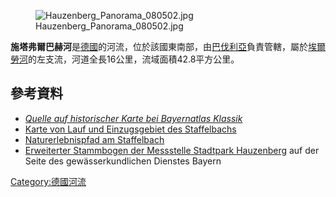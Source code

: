 {{Coord|48|36|37.62|N|13|35|7.475|E|display=title}}
[[Image:Hauzenberg_Panorama_080502.jpg|right]]

'''施塔弗爾巴赫河'''是[[德國|德國]]的河流，位於該國東南部，由[[巴伐利亞|巴伐利亞]]負責管轄，屬於[[埃爾勞河|埃爾勞河]]的左支流，河道全長16公里，流域面積42.8平方公里。

==參考資料==
* [https://geoportal.bayern.de/bayernatlas/?zoom=12&Y=4626243.02&X=5393154.47&lang=de&topic=ba&bgLayer=historisch&catalogNodes=122 ''Quelle auf historischer Karte bei Bayernatlas Klassik'']
* [https://geoportal.bayern.de/bayernatlas/?bgLayer=tk&X=5388847.77&Y=4619620.80&zoom=8&lang=de&topic=umwe&layers=bf9ff4ed-62c7-4935-9318-d5251108acc3-layer-gemeinden_verwaltungsgemeinschaften_gemeindefreie_gebiete_flaeche,bf9ff4ed-62c7-4935-9318-d5251108acc3-layer-landkreise_kreisfreie_staedte_flaeche,830b0971-b6c6-4945-a523-455e515c36f8&layers_visibility=false,false,false&catalogNodes=1102,110 Karte von Lauf und Einzugsgebiet des Staffelbachs] {{Wayback|url=https://geoportal.bayern.de/bayernatlas/?bgLayer=tk&X=5388847.77&Y=4619620.80&zoom=8&lang=de&topic=umwe&layers=bf9ff4ed-62c7-4935-9318-d5251108acc3-layer-gemeinden_verwaltungsgemeinschaften_gemeindefreie_gebiete_flaeche,bf9ff4ed-62c7-4935-9318-d5251108acc3-layer-landkreise_kreisfreie_staedte_flaeche,830b0971-b6c6-4945-a523-455e515c36f8&layers_visibility=false,false,false&catalogNodes=1102,110 |date=20170815183324 }} 
* [https://www.bayerischer-wald.de/Media/Attraktionen/Naturerlebnispfad-am-Staffelbach-bei-Hauzenberg Naturerlebnispfad am Staffelbach] {{Wayback|url=https://www.bayerischer-wald.de/Media/Attraktionen/Naturerlebnispfad-am-Staffelbach-bei-Hauzenberg |date=20200206185514 }}
* [http://www.gkd.bayern.de/files//qualitaet_pdf/BP2_103454_SD.pdf Erweiterter Stammbogen der Messstelle Stadtpark Hauzenberg] auf der Seite des gewässerkundlichen Dienstes Bayern

{{Germany-geo-stub}}
[[Category:德國河流|Category:德國河流]]